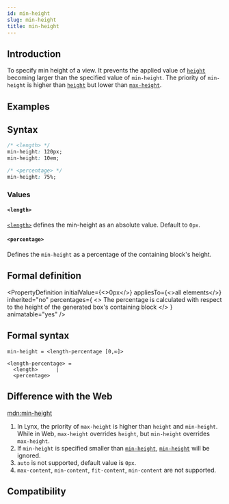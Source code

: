 ```yaml
---
id: min-height
slug: min-height
title: min-height
---
```


## Introduction

To specify min height of a view. It prevents the applied value of [`height`](./height) becoming larger than the specified value of `min-height`.
The priority of `min-height` is higher than [`height`](./height) but lower than [`max-height`](./max-height).

## Examples


<Go
  example="css-api"
  defaultFile="src/min-height/App.tsx"
  img="/assets/doc/css/min-height.jpg"
  entry="src/min-height"
  defaultEntryFile="dist/min-height.lynx.bundle"
/>

## Syntax

```css
/* <length> */
min-height: 120px;
min-height: 10em;

/* <percentage> */
min-height: 75%;
```

### Values

#### `<length>`

[`<length>`](api/css/data-type/length.mdx) defines the min-height as an absolute value. Default to `0px`.

#### `<percentage>`

Defines the `min-height` as a percentage of the containing block's height.

## Formal definition


<PropertyDefinition
  initialValue={<>0px</>}
  appliesTo={<>all elements</>}
  inherited="no"
  percentages={
    <>
      The percentage is calculated with respect to the height of the generated
      box's containing block
    </>
  }
  animatable="yes"
/>

## Formal syntax

```
min-height = <length-percentage [0,∞]>

<length-percentage> =
  <length>      |
  <percentage>
```

## Difference with the Web

[mdn:min-height](https://developer.mozilla.org/en-US/docs/Web/CSS/min-height)

1. In Lynx, the priority of `max-height` is higher than `height` and `min-height`. While in Web, `max-height` overrides `height`, but `min-height` overrides `max-height`.
2. If `min-height` is specified smaller than [`min-height`](./min-height.mdx), [`min-height`](./min-height.mdx) will be ignored.
3. `auto` is not supported, default value is `0px`.
4. `max-content`, `min-content`, `fit-content`, `min-content` are not supported.

## Compatibility


<LegacyCompatTable metadata="css/properties/min-height" />
